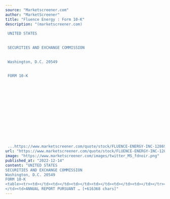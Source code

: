 ```yaml
---
source: "Marketscreener.com"
author: "MarketScreener"
title: "Fluence Energy : Form 10-K"
description: "(marketscreener.com) 
 
 UNITED STATES
 
 
 SECURITIES AND EXCHANGE COMMISSION
 
 
 Washington, D.C. 20549
 
 
 FORM 10-K
 
 
 
 
 
 
 
 
 
 
 
 
 
 
 ...https://www.marketscreener.com/quote/stock/FLUENCE-ENERGY-INC-128691270/news/Fluence-Energy-Form-10-K-425…"
url: "https://www.marketscreener.com/quote/stock/FLUENCE-ENERGY-INC-128691270/news/Fluence-Energy-Form-10-K-42547302/?utm_medium=RSS&utm_content=20221214"
image: "https://www.marketscreener.com/images/twitter_MS_fdnoir.png"
published_at: "2022-12-14"
content: "UNITED STATES
SECURITIES AND EXCHANGE COMMISSION
Washington, D.C. 20549
FORM 10-K
<table><tr><td></td><td></td><td></td><td></td><td></td><td></td></tr><tr><td>x
</td><td>ANNUAL REPORT PURSUANT … [+616368 chars]"
---
```


